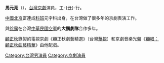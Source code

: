 {{Unreferenced|time=2015-02-14T06:53:25+00:00}}
'''馬元亮'''（{{bd|1930年||||M馬}}），[[台灣|台灣]][[京劇|京劇]]演員，工-{丑}-行。

[[中國|中國]][[北京|北京]]富連成[[科班|科班]]元字科出身，在台灣做了很多年的京劇表演工作。

與[[徐露|徐露]]在台灣[[中華民國空軍|中華民國空軍]]的'''大鵬劇隊'''合作多年。

[[顧正秋|顧正秋]]錄製的電視京劇《顧正秋劇藝精選》（台灣[[華視|華視]]）和京劇音樂光盤《[[顧唱：顧正秋曲藝精華|顧唱：顧正秋曲藝精華]]》由他配戲。

[[Category:台灣男演員|Category:台灣男演員]]
[[Category:京劇演員|Category:京劇演員]]